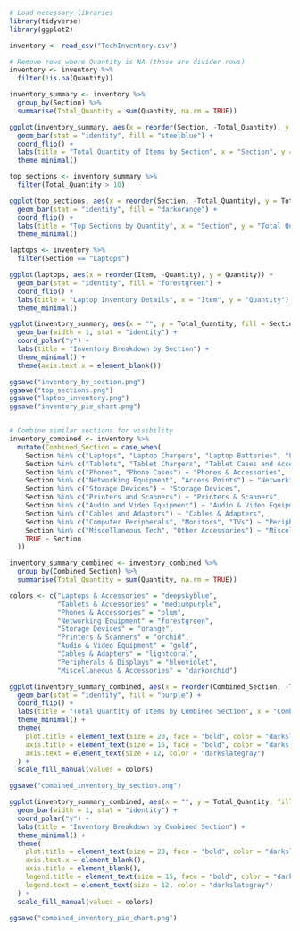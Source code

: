 ```r
# Load necessary libraries
library(tidyverse)
library(ggplot2)

inventory <- read_csv("TechInventory.csv")

# Remove rows where Quantity is NA (those are divider rows)
inventory <- inventory %>%
  filter(!is.na(Quantity))

inventory_summary <- inventory %>%
  group_by(Section) %>%
  summarise(Total_Quantity = sum(Quantity, na.rm = TRUE))

ggplot(inventory_summary, aes(x = reorder(Section, -Total_Quantity), y = Total_Quantity)) +
  geom_bar(stat = "identity", fill = "steelblue") +
  coord_flip() +
  labs(title = "Total Quantity of Items by Section", x = "Section", y = "Total Quantity") +
  theme_minimal()

top_sections <- inventory_summary %>%
  filter(Total_Quantity > 10)

ggplot(top_sections, aes(x = reorder(Section, -Total_Quantity), y = Total_Quantity)) +
  geom_bar(stat = "identity", fill = "darkorange") +
  coord_flip() +
  labs(title = "Top Sections by Quantity", x = "Section", y = "Total Quantity") +
  theme_minimal()

laptops <- inventory %>%
  filter(Section == "Laptops")

ggplot(laptops, aes(x = reorder(Item, -Quantity), y = Quantity)) +
  geom_bar(stat = "identity", fill = "forestgreen") +
  coord_flip() +
  labs(title = "Laptop Inventory Details", x = "Item", y = "Quantity") +
  theme_minimal()

ggplot(inventory_summary, aes(x = "", y = Total_Quantity, fill = Section)) +
  geom_bar(width = 1, stat = "identity") +
  coord_polar("y") +
  labs(title = "Inventory Breakdown by Section") +
  theme_minimal() +
  theme(axis.text.x = element_blank())

ggsave("inventory_by_section.png")
ggsave("top_sections.png")
ggsave("laptop_inventory.png")
ggsave("inventory_pie_chart.png")

```

```r

```

```r

# Combine similar sections for visibility
inventory_combined <- inventory %>%
  mutate(Combined_Section = case_when(
    Section %in% c("Laptops", "Laptop Chargers", "Laptop Batteries", "Laptop Accessories") ~ "Laptops & Accessories",
    Section %in% c("Tablets", "Tablet Chargers", "Tablet Cases and Accessories") ~ "Tablets & Accessories",
    Section %in% c("Phones", "Phone Cases") ~ "Phones & Accessories",
    Section %in% c("Networking Equipment", "Access Points") ~ "Networking Equipment",
    Section %in% c("Storage Devices") ~ "Storage Devices",
    Section %in% c("Printers and Scanners") ~ "Printers & Scanners",
    Section %in% c("Audio and Video Equipment") ~ "Audio & Video Equipment",
    Section %in% c("Cables and Adapters") ~ "Cables & Adapters",
    Section %in% c("Computer Peripherals", "Monitors", "TVs") ~ "Peripherals & Displays",
    Section %in% c("Miscellaneous Tech", "Other Accessories") ~ "Miscellaneous & Accessories",
    TRUE ~ Section
  ))

inventory_summary_combined <- inventory_combined %>%
  group_by(Combined_Section) %>%
  summarise(Total_Quantity = sum(Quantity, na.rm = TRUE))

colors <- c("Laptops & Accessories" = "deepskyblue",
            "Tablets & Accessories" = "mediumpurple",
            "Phones & Accessories" = "plum",
            "Networking Equipment" = "forestgreen",
            "Storage Devices" = "orange",
            "Printers & Scanners" = "orchid",
            "Audio & Video Equipment" = "gold",
            "Cables & Adapters" = "lightcoral",
            "Peripherals & Displays" = "blueviolet",
            "Miscellaneous & Accessories" = "darkorchid")

ggplot(inventory_summary_combined, aes(x = reorder(Combined_Section, -Total_Quantity), y = Total_Quantity)) +
  geom_bar(stat = "identity", fill = "purple") +
  coord_flip() +
  labs(title = "Total Quantity of Items by Combined Section", x = "Combined Section", y = "Total Quantity") +
  theme_minimal() +
  theme(
    plot.title = element_text(size = 20, face = "bold", color = "darkslateblue"),
    axis.title = element_text(size = 15, face = "bold", color = "darkslateblue"),
    axis.text = element_text(size = 12, color = "darkslategray")
  ) +
  scale_fill_manual(values = colors)

ggsave("combined_inventory_by_section.png")

ggplot(inventory_summary_combined, aes(x = "", y = Total_Quantity, fill = Combined_Section)) +
  geom_bar(width = 1, stat = "identity") +
  coord_polar("y") +
  labs(title = "Inventory Breakdown by Combined Section") +
  theme_minimal() +
  theme(
    plot.title = element_text(size = 20, face = "bold", color = "darkslateblue"),
    axis.text.x = element_blank(),
    axis.title = element_blank(),
    legend.title = element_text(size = 15, face = "bold", color = "darkslateblue"),
    legend.text = element_text(size = 12, color = "darkslategray")
  ) +
  scale_fill_manual(values = colors)

ggsave("combined_inventory_pie_chart.png")

```
